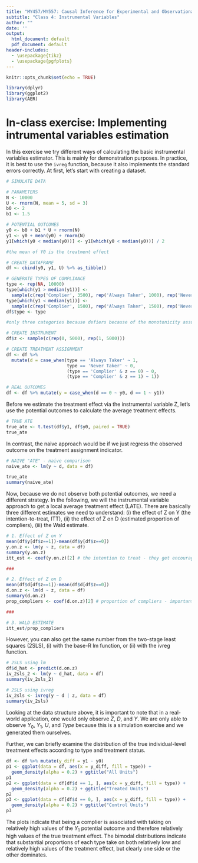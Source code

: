 ```yaml
---
title: "MY457/MY557: Causal Inference for Experimental and Observational Studies"
subtitle: "Class 4: Instrumental Variables"
author: ""
date: ''
output:
  html_document: default
  pdf_document: default
header-includes: 
  - \usepackage{tikz}
  - \usepackage{pgfplots}
---
```


```r
knitr::opts_chunk$set(echo = TRUE)
```

```r
library(dplyr)
library(ggplot2)
library(AER)
```

# In-class exercise: Implementing intrumental variables estimation

In this exercise we try different ways of calculating the basic instrumental variables estimator. This is mainly for demonstration purposes. In practice, it is best to use the `ivreg` function, because it also implements the standard errors correctly. At first, let's start with creating a dataset.

```r
# SIMULATE DATA

# PARAMETERS
N <- 10000
U <- rnorm(N, mean = 5, sd = 3)
b0 <- 2
b1 <- 1.5

# POTENTIAL OUTCOMES
y0 <- b0 + b1 * U + rnorm(N)
y1 <- y0 + mean(y0) + rnorm(N)
y1[which(y0 < median(y0))] <- y1[which(y0 < median(y0))] / 2

#the mean of Y0 is the treatment effect

# CREATE DATAFRAME
df <- cbind(y0, y1, U) %>% as_tibble()

# GENERATE TYPES OF COMPLIANCE
type <- rep(NA, 10000)
type[which(y1 > median(y1))] <-
  sample(c(rep('Complier', 3500), rep('Always Taker', 1000), rep('Never Taker', 500)))
type[which(y1 < median(y1))] <-
  sample(c(rep('Complier', 1500), rep('Always Taker', 1500), rep('Never Taker', 2000)))
df$type <- type

#only three categories because defiers because of the monotonicity assumption

# CREATE INSTRUMENT
df$z <- sample(c(rep(0, 5000), rep(1, 5000)))

# CREATE TREATMENT ASSIGNMENT
df <- df %>%
  mutate(d = case_when(type == 'Always Taker' ~ 1,
                       type == 'Never Taker' ~ 0,
                       (type == 'Complier' & z == 0) ~ 0,
                       (type == 'Complier' & z == 1) ~ 1))

# REAL OUTCOMES
df <- df %>% mutate(y = case_when(d == 0 ~ y0, d == 1 ~ y1))
```


Before we estimate the treatment effect via the instrumental variable Z, let's use the potential outcomes to calculate the average treatment effects.
```r
# TRUE ATE
true_ate <- t.test(df$y1, df$y0, paired = TRUE)
true_ate
```

In contrast, the naive approach would be if we just regress the observed outcome on the treatment assignment indicator.
```r
# NAIVE "ATE" - naive comparison
naive_ate <- lm(y ~ d, data = df)

true_ate
summary(naive_ate)
```


Now, because we do not observe both potential outcomes, we need a different strategy. In the following, we will the instrumental variable approach to get a local average treatment effect (LATE). There are basically three different estimates we need to understand: (i) the effect of Z on Y (the intention-to-treat, ITT), (ii)  the effect of Z on D (estimated proportion of compliers), (iii) the Wald estimate.
```r
# 1. Effect of Z on Y
mean(df$y[df$z==1])-mean(df$y[df$z==0])
y.on.z <- lm(y ~ z, data = df)
summary(y.on.z)
itt_est <- coef(y.on.z)[2] # the intention to treat - they get encouraged but they are not forced to take the D

###

# 2. Effect of Z on D
mean(df$d[df$z==1])-mean(df$d[df$z==0])
d.on.z <- lm(d ~ z, data = df)
summary(d.on.z)
prop_compliers <- coef(d.on.z)[2] # proportion of compliers - important for [[Voting Paper]]

###

# 3. WALD ESTIMATE
itt_est/prop_compliers
```

However, you can also get the same number from the two-stage least squares (2SLS), (i) with the base-R lm function, or (ii) with the ivreg function.

```r
# 2SLS using lm
df$d_hat <- predict(d.on.z)
iv_2sls_2 <- lm(y ~ d_hat, data = df)
summary(iv_2sls_2)

# 2SLS using ivreg
iv_2sls <- ivreg(y ~ d | z, data = df)
summary(iv_2sls)
```

Looking at the data structure above, it is important to note that in a real-world application, one would only observe $Z$, $D$, and $Y$. We are only able to observe $Y_{0}$, $Y_{1}$, $U$, and $Type$ because this is a simulation exercise and we generated them ourselves.

Further, we can briefly examine the distribution of the true individual-level treatment effects according to type and treatment status.
```r
df <- df %>% mutate(y_diff = y1 - y0)
p1 <- ggplot(data = df, aes(x = y_diff, fill = type)) +
  geom_density(alpha = 0.2) + ggtitle("All Units")
p1
p2 <- ggplot(data = df[df$d == 1, ], aes(x = y_diff, fill = type)) +
  geom_density(alpha = 0.2) + ggtitle("Treated Units")
p2
p3 <- ggplot(data = df[df$d == 0, ], aes(x = y_diff, fill = type)) +
  geom_density(alpha = 0.2) + ggtitle("Control Units")
p3
```

The plots indicate that being a complier is associated with taking on relatively high values of the $Y_{1}$ potential outcome and therefore relatively high values of the true treatment effect. The bimodal distributions indicate that substantial proportions of each type take on both relatively low and relatively high values of the treatment effect, but clearly one side or the other dominates.

